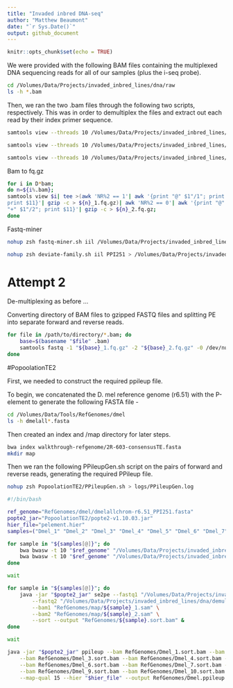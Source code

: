 ```yaml
---
title: "Invaded inbred DNA-seq"
author: "Matthew Beaumont"
date: "`r Sys.Date()`"
output: github_document
---
```


```r
knitr::opts_chunk$set(echo = TRUE)
```

We were provided with the following BAM files containing the multiplexed DNA sequencing reads for all of our samples (plus the i-seq probe).

```bash

cd /Volumes/Data/Projects/invaded_inbred_lines/dna/raw
ls -h *.bam

```



Then, we ran the two .bam files through the following two scripts, respectively. This was in order to demultiplex the files and extract out each read by their index primer sequence.


```bash

samtools view --threads 10 /Volumes/Data/Projects/invaded_inbred_lines/dna/raw/iil_merged.bam | paste -d "|" - - | tee   >(grep BC:Z:ATCACG |tr "|" "\n" | samtools view --threads 2 -b > /Volumes/Data/Projects/invaded_inbred_lines/dna/raw/demultiplexed/Dmel_1.bam) >(grep BC:Z:CGATGT |tr "|" "\n" | samtools view --threads 2 -b > /Volumes/Data/Projects/invaded_inbred_lines/dna/raw/demultiplexed/Dmel_2.bam) >(grep BC:Z:TTAGGC |tr "|" "\n" | samtools view --threads 2 -b > /Volumes/Data/Projects/invaded_inbred_lines/dna/raw/demultiplexed/Dmel_3.bam) >(grep BC:Z:TGACCA |tr "|" "\n" | samtools view --threads 2 -b > /Volumes/Data/Projects/invaded_inbred_lines/dna/raw/demultiplexed/Dmel_4.bam) >(grep BC:Z:ACAGTG |tr "|" "\n" | samtools view --threads 2 -b > /Volumes/Data/Projects/invaded_inbred_lines/dna/raw/demultiplexed/Dmel_5.bam) >(grep BC:Z:GCCAAT |tr "|" "\n" | samtools view --threads 2 -b > /Volumes/Data/Projects/invaded_inbred_lines/dna/raw/demultiplexed/Dmel_6.bam) >(grep BC:Z:CAGATC |tr "|" "\n" | samtools view --threads 2 -b > /Volumes/Data/Projects/invaded_inbred_lines/dna/raw/demultiplexed/Dmel_7.bam) >(grep BC:Z:ACTTGA |tr "|" "\n" | samtools view --threads 2 -b > /Volumes/Data/Projects/invaded_inbred_lines/dna/raw/demultiplexed/Dmel_8.bam) >(grep BC:Z:GATCAG |tr "|" "\n" | samtools view --threads 2 -b > /Volumes/Data/Projects/invaded_inbred_lines/dna/raw/demultiplexed/Dmel_9.bam) >(grep BC:Z:TAGCTT |tr "|" "\n" | samtools view --threads 2 -b > /Volumes/Data/Projects/invaded_inbred_lines/dna/raw/demultiplexed/Dmel_10.bam) >(grep BC:Z:GGCTAC |tr "|" "\n" | samtools view --threads 2 -b > /Volumes/Data/Projects/invaded_inbred_lines/dna/raw/demultiplexed/Dsim_11.bam) >(grep BC:Z:CTTGTA |tr "|" "\n" | samtools view --threads 2 -b > /Volumes/Data/Projects/invaded_inbred_lines/dna/raw/demultiplexed/Dsim_12.bam) >(grep BC:Z:AGTCAA |tr "|" "\n" | samtools view --threads 2 -b > /Volumes/Data/Projects/invaded_inbred_lines/dna/raw/demultiplexed/Dsim_13.bam) >(grep BC:Z:AGTTCC |tr "|" "\n" | samtools view --threads 2 -b > /Volumes/Data/Projects/invaded_inbred_lines/dna/raw/demultiplexed/Dsim_14.bam) >(grep BC:Z:ATGTCA |tr "|" "\n" | samtools view --threads 2 -b > /Volumes/Data/Projects/invaded_inbred_lines/dna/raw/demultiplexed/Dsim_15.bam) >(grep BC:Z:CCGTCC |tr "|" "\n" | samtools view --threads 2 -b > /Volumes/Data/Projects/invaded_inbred_lines/dna/raw/demultiplexed/Dsim_16.bam) >(grep BC:Z:GTAGAG |tr "|" "\n" | samtools view --threads 2 -b > /Volumes/Data/Projects/invaded_inbred_lines/dna/raw/demultiplexed/Dsim_17.bam) >(grep BC:Z:GTCCGC |tr "|" "\n" | samtools view --threads 2 -b > /Volumes/Data/Projects/invaded_inbred_lines/dna/raw/demultiplexed/Dsim_18.bam) >(grep BC:Z:GTGAAA |tr "|" "\n" | samtools view --threads 2 -b > /Volumes/Data/Projects/invaded_inbred_lines/dna/raw/demultiplexed/Dsim_19.bam) >(grep BC:Z:GTGGCC |tr "|" "\n" | samtools view --threads 2 -b > /Volumes/Data/Projects/invaded_inbred_lines/dna/raw/demultiplexed/Dsim_20.bam) >(grep BC:Z:GTTTCG |tr "|" "\n" | samtools view --threads 2 -b > /Volumes/Data/Projects/invaded_inbred_lines/dna/raw/demultiplexed/Dyak_21.bam) >(grep BC:Z:CGTACG |tr "|" "\n" | samtools view --threads 2 -b > /Volumes/Data/Projects/invaded_inbred_lines/dna/raw/demultiplexed/Dyak_22.bam) >(grep BC:Z:GAGTGG |tr "|" "\n" | samtools view --threads 2 -b > /Volumes/Data/Projects/invaded_inbred_lines/dna/raw/demultiplexed/Dyak_23.bam) >(grep BC:Z:GGTAGC |tr "|" "\n" | samtools view --threads 2 -b > /Volumes/Data/Projects/invaded_inbred_lines/dna/raw/demultiplexed/Dyak_24.bam) >(grep BC:Z:ACTGAT |tr "|" "\n" | samtools view --threads 2 -b > /Volumes/Data/Projects/invaded_inbred_lines/dna/raw/demultiplexed/Dyak_25.bam) >(grep BC:Z:ATGAGC |tr "|" "\n" | samtools view --threads 2 -b > /Volumes/Data/Projects/invaded_inbred_lines/dna/raw/demultiplexed/Dyak_26.bam) >(grep BC:Z:ATTCCT |tr "|" "\n" | samtools view --threads 2 -b > /Volumes/Data/Projects/invaded_inbred_lines/dna/raw/demultiplexed/Dyak_27.bam) >(grep BC:Z:CAAAAG |tr "|" "\n" | samtools view --threads 2 -b > /Volumes/Data/Projects/invaded_inbred_lines/dna/raw/demultiplexed/Dyak_28.bam) >(grep BC:Z:CAACTA |tr "|" "\n" | samtools view --threads 2 -b > /Volumes/Data/Projects/invaded_inbred_lines/dna/raw/demultiplexed/Dyak_29.bam) >(grep BC:Z:CACCGG |tr "|" "\n" | samtools view --threads 2 -b > /Volumes/Data/Projects/invaded_inbred_lines/dna/raw/demultiplexed/Dyak_30.bam) >(grep BC:Z:CACGAT |tr "|" "\n" | samtools view --threads 2 -b > /Volumes/Data/Projects/invaded_inbred_lines/dna/raw/demultiplexed/Dmel_N1.bam) >(grep BC:Z:CACTCA |tr "|" "\n" | samtools view --threads 2 -b > /Volumes/Data/Projects/invaded_inbred_lines/dna/raw/demultiplexed/Dsim_N2.bam) >(grep BC:Z:CAGGCG |tr "|" "\n" | samtools view --threads 2 -b > /Volumes/Data/Projects/invaded_inbred_lines/dna/raw/demultiplexed/Dyak_N3.bam) >(grep BC:Z:CATTTT |tr "|" "\n" | samtools view --threads 2 -b > /Volumes/Data/Projects/invaded_inbred_lines/dna/raw/demultiplexed/Dere_A2.bam) >(grep BC:Z:GGGGGG |tr "|" "\n" | samtools view --threads 2 -b > /Volumes/Data/Projects/invaded_inbred_lines/dna/raw/demultiplexed/GGGGGG.bam) | grep BC:Z:NNNNNN |tr "|" "\n" | samtools view --threads 2 -b > /Volumes/Data/Projects/invaded_inbred_lines/dna/raw/demultiplexed/NNNNNN.bam

samtools view --threads 10 /Volumes/Data/Projects/invaded_inbred_lines/dna/raw/HY5WYDRX2_2_20230419B_20230420.bam | paste -d "|" - - | tee   >(grep BC:Z:ATCACG |tr "|" "\n" | samtools view --threads 2 -b > /Volumes/Data/Projects/invaded_inbred_lines/dna/raw/output2/Dmel_1.bam) >(grep BC:Z:CGATGT |tr "|" "\n" | samtools view --threads 2 -b > /Volumes/Data/Projects/invaded_inbred_lines/dna/raw/output2/Dmel_2.bam) >(grep BC:Z:TTAGGC |tr "|" "\n" | samtools view --threads 2 -b > /Volumes/Data/Projects/invaded_inbred_lines/dna/raw/output2/Dmel_3.bam) >(grep BC:Z:TGACCA |tr "|" "\n" | samtools view --threads 2 -b > /Volumes/Data/Projects/invaded_inbred_lines/dna/raw/output2/Dmel_4.bam) >(grep BC:Z:ACAGTG |tr "|" "\n" | samtools view --threads 2 -b > /Volumes/Data/Projects/invaded_inbred_lines/dna/raw/output2/Dmel_5.bam) >(grep BC:Z:GCCAAT |tr "|" "\n" | samtools view --threads 2 -b > /Volumes/Data/Projects/invaded_inbred_lines/dna/raw/output2/Dmel_6.bam) >(grep BC:Z:CAGATC |tr "|" "\n" | samtools view --threads 2 -b > /Volumes/Data/Projects/invaded_inbred_lines/dna/raw/output2/Dmel_7.bam) >(grep BC:Z:ACTTGA |tr "|" "\n" | samtools view --threads 2 -b > /Volumes/Data/Projects/invaded_inbred_lines/dna/raw/output2/Dmel_8.bam) >(grep BC:Z:GATCAG |tr "|" "\n" | samtools view --threads 2 -b > /Volumes/Data/Projects/invaded_inbred_lines/dna/raw/output2/Dmel_9.bam) >(grep BC:Z:TAGCTT |tr "|" "\n" | samtools view --threads 2 -b > /Volumes/Data/Projects/invaded_inbred_lines/dna/raw/output2/Dmel_10.bam) >(grep BC:Z:GGCTAC |tr "|" "\n" | samtools view --threads 2 -b > /Volumes/Data/Projects/invaded_inbred_lines/dna/raw/output2/Dsim_11.bam) >(grep BC:Z:CTTGTA |tr "|" "\n" | samtools view --threads 2 -b > /Volumes/Data/Projects/invaded_inbred_lines/dna/raw/output2/Dsim_12.bam) >(grep BC:Z:AGTCAA |tr "|" "\n" | samtools view --threads 2 -b > /Volumes/Data/Projects/invaded_inbred_lines/dna/raw/output2/Dsim_13.bam) >(grep BC:Z:AGTTCC |tr "|" "\n" | samtools view --threads 2 -b > /Volumes/Data/Projects/invaded_inbred_lines/dna/raw/output2/Dsim_14.bam) >(grep BC:Z:ATGTCA |tr "|" "\n" | samtools view --threads 2 -b > /Volumes/Data/Projects/invaded_inbred_lines/dna/raw/output2/Dsim_15.bam) >(grep BC:Z:CCGTCC |tr "|" "\n" | samtools view --threads 2 -b > /Volumes/Data/Projects/invaded_inbred_lines/dna/raw/output2/Dsim_16.bam) >(grep BC:Z:GTAGAG |tr "|" "\n" | samtools view --threads 2 -b > /Volumes/Data/Projects/invaded_inbred_lines/dna/raw/output2/Dsim_17.bam) >(grep BC:Z:GTCCGC |tr "|" "\n" | samtools view --threads 2 -b > /Volumes/Data/Projects/invaded_inbred_lines/dna/raw/output2/Dsim_18.bam) >(grep BC:Z:GTGAAA |tr "|" "\n" | samtools view --threads 2 -b > /Volumes/Data/Projects/invaded_inbred_lines/dna/raw/output2/Dsim_19.bam) >(grep BC:Z:GTGGCC |tr "|" "\n" | samtools view --threads 2 -b > /Volumes/Data/Projects/invaded_inbred_lines/dna/raw/output2/Dsim_20.bam) >(grep BC:Z:GTTTCG |tr "|" "\n" | samtools view --threads 2 -b > /Volumes/Data/Projects/invaded_inbred_lines/dna/raw/output2/Dyak_21.bam) >(grep BC:Z:CGTACG |tr "|" "\n" | samtools view --threads 2 -b > /Volumes/Data/Projects/invaded_inbred_lines/dna/raw/output2/Dyak_22.bam) >(grep BC:Z:GAGTGG |tr "|" "\n" | samtools view --threads 2 -b > /Volumes/Data/Projects/invaded_inbred_lines/dna/raw/output2/Dyak_23.bam) >(grep BC:Z:GGTAGC |tr "|" "\n" | samtools view --threads 2 -b > /Volumes/Data/Projects/invaded_inbred_lines/dna/raw/output2/Dyak_24.bam) >(grep BC:Z:ACTGAT |tr "|" "\n" | samtools view --threads 2 -b > /Volumes/Data/Projects/invaded_inbred_lines/dna/raw/output2/Dyak_25.bam) >(grep BC:Z:ATGAGC |tr "|" "\n" | samtools view --threads 2 -b > /Volumes/Data/Projects/invaded_inbred_lines/dna/raw/output2/Dyak_26.bam) >(grep BC:Z:ATTCCT |tr "|" "\n" | samtools view --threads 2 -b > /Volumes/Data/Projects/invaded_inbred_lines/dna/raw/output2/Dyak_27.bam) >(grep BC:Z:CAAAAG |tr "|" "\n" | samtools view --threads 2 -b > /Volumes/Data/Projects/invaded_inbred_lines/dna/raw/output2/Dyak_28.bam) >(grep BC:Z:CAACTA |tr "|" "\n" | samtools view --threads 2 -b > /Volumes/Data/Projects/invaded_inbred_lines/dna/raw/output2/Dyak_29.bam) >(grep BC:Z:CACCGG |tr "|" "\n" | samtools view --threads 2 -b > /Volumes/Data/Projects/invaded_inbred_lines/dna/raw/output2/Dyak_30.bam) >(grep BC:Z:CACGAT |tr "|" "\n" | samtools view --threads 2 -b > /Volumes/Data/Projects/invaded_inbred_lines/dna/raw/output2/Dmel_N1.bam) >(grep BC:Z:CACTCA |tr "|" "\n" | samtools view --threads 2 -b > /Volumes/Data/Projects/invaded_inbred_lines/dna/raw/output2/Dsim_N2.bam) >(grep BC:Z:CAGGCG |tr "|" "\n" | samtools view --threads 2 -b > /Volumes/Data/Projects/invaded_inbred_lines/dna/raw/output2/Dyak_N3.bam) >(grep BC:Z:CATTTT |tr "|" "\n" | samtools view --threads 2 -b > /Volumes/Data/Projects/invaded_inbred_lines/dna/raw/output2/Dere_A2.bam) | grep BC:Z:NNNNNN |tr "|" "\n" | samtools view --threads 2 -b > /Volumes/Data/Projects/invaded_inbred_lines/dna/raw/output2/NNNNNN.bam

samtools view --threads 10 /Volumes/Data/Projects/invaded_inbred_lines/dna/raw/HY5WYDRX2_1_20230419B_20230420.bam | paste -d "|" - - | tee   >(grep BC:Z:CATGGC |tr "|" "\n" | samtools view --threads 2 -b > /Volumes/Data/Projects/invaded_inbred_lines/dna/raw/output/primer34.bam) >(grep BC:Z:CCAACA |tr "|" "\n" | samtools view --threads 2 -b > /Volumes/Data/Projects/invaded_inbred_lines/dna/raw/output/primer36.bam) >(grep BC:Z:TAATCG |tr "|" "\n" | samtools view --threads 2 -b > /Volumes/Data/Projects/invaded_inbred_lines/dna/raw/output/primer42.bam) >(grep BC:Z:CGGAAT |tr "|" "\n" | samtools view --threads 2 -b > /Volumes/Data/Projects/invaded_inbred_lines/dna/raw/output/primer37.bam) >(grep BC:Z:CTAGCT |tr "|" "\n" | samtools view --threads 2 -b > /Volumes/Data/Projects/invaded_inbred_lines/dna/raw/output/primer38.bam) >(grep BC:Z:CTATAC |tr "|" "\n" | samtools view --threads 2 -b > /Volumes/Data/Projects/invaded_inbred_lines/dna/raw/output/primer39.bam) >(grep BC:Z:GTGATC |tr "|" "\n" | samtools view --threads 2 -b > /Volumes/Data/Projects/invaded_inbred_lines/dna/raw/output/primer40.bam) >(grep BC:Z:GACGAC |tr "|" "\n" | samtools view --threads 2 -b > /Volumes/Data/Projects/invaded_inbred_lines/dna/raw/output/primer41.bam) >(grep BC:Z:TACAGC |tr "|" "\n" | samtools view --threads 2 -b > /Volumes/Data/Projects/invaded_inbred_lines/dna/raw/output/primer43.bam) >(grep BC:Z:TATAAT |tr "|" "\n" | samtools view --threads 2 -b > /Volumes/Data/Projects/invaded_inbred_lines/dna/raw/output/primer44.bam) >(grep BC:Z:TCATTC |tr "|" "\n" | samtools view --threads 2 -b > /Volumes/Data/Projects/invaded_inbred_lines/dna/raw/output/primer45.bam) >(grep BC:Z:TCCCGA |tr "|" "\n" | samtools view --threads 2 -b > /Volumes/Data/Projects/invaded_inbred_lines/dna/raw/output/primer46.bam) >(grep BC:Z:TCGAAG |tr "|" "\n" | samtools view --threads 2 -b > /Volumes/Data/Projects/invaded_inbred_lines/dna/raw/output/primer47.bam) >(grep BC:Z:TCGGCA |tr "|" "\n" | samtools view --threads 2 -b > /Volumes/Data/Projects/invaded_inbred_lines/dna/raw/output/primer48.bam)

```

Bam to fq.gz

``` bash

for i in D*bam;
do n=${i%.bam};
samtools view $i| tee >(awk 'NR%2 == 1'| awk '{print "@" $1"/1"; print $10; print "+" $1"/1";
print $11}'| gzip -c > ${n}_1.fq.gz)| awk 'NR%2 == 0'| awk '{print "@" $1"/2"; print $10; print  
"+" $1"/2"; print $11}'| gzip -c > ${n}_2.fq.gz;   
done

```

Fastq-miner

``` bash

nohup zsh fastq-miner.sh iil /Volumes/Data/Projects/invaded_inbred_lines/dna/raw/output/FastQ > /Volumes/Data/Projects/invaded_inbred_lines/logs/IIlines.log &

```


``` bash

nohup zsh deviate-family.sh iil PPI251 > /Volumes/Data/Projects/invaded_inbred_lines/logs/IIlines.log &

```

# Attempt 2

De-multiplexing as before ...



Converting directory of BAM files to gzipped FASTQ files and splitting PE into separate forward and reverse reads.

``` bash

for file in /path/to/directory/*.bam; do
    base=$(basename "$file" .bam)
    samtools fastq -1 "${base}_1.fq.gz" -2 "${base}_2.fq.gz" -0 /dev/null -s /dev/null -n "$file"
done

```

#PopoolationTE2

First, we needed to construct the required ppileup file.

To begin, we concatenated the D. mel reference genome (r6.51) with the P-element to generate the following FASTA file -

```bash

cd /Volumes/Data/Tools/RefGenomes/dmel
ls -h dmelall*.fasta

```

Then created an index and /map directory for later steps.

```bash

bwa index walkthrough-refgenome/2R-603-consensusTE.fasta
mkdir map

```

Then we ran the following PPileupGen.sh script on the pairs of forward and reverse reads, generating the required PPileup file.

```bash

nohup zsh PopoolationTE2/PPileupGen.sh > logs/PPileupGen.log

```

```bash

#!/bin/bash

ref_genome="RefGenomes/dmel/dmelallchrom-r6.51_PPI251.fasta"
popte2_jar="PopoolationTE2/popte2-v1.10.03.jar"
hier_file="pelement.hier"
samples=("Dmel_1" "Dmel_2" "Dmel_3" "Dmel_4" "Dmel_5" "Dmel_6" "Dmel_7" "Dmel_8" "Dmel_9" "Dmel_10" "Dmel_N1")

for sample in "${samples[@]}"; do
    bwa bwasw -t 10 "$ref_genome" "/Volumes/Data/Projects/invaded_inbred_lines/dna/demultiplexed/fastq/${sample}_1.fq.gz" > "RefGenomes/map/${sample}_1.sam" &
    bwa bwasw -t 10 "$ref_genome" "/Volumes/Data/Projects/invaded_inbred_lines/dna/demultiplexed/fastq/${sample}_2.fq.gz" > "RefGenomes/map/${sample}_2.sam" &
done

wait

for sample in "${samples[@]}"; do
    java -jar "$popte2_jar" se2pe --fastq1 "/Volumes/Data/Projects/invaded_inbred_lines/dna/demultiplexed/fastq/${sample}_1.fq.gz" \
        --fastq2 "/Volumes/Data/Projects/invaded_inbred_lines/dna/demultiplexed/fastq/${sample}_2.fq.gz" \
        --bam1 "RefGenomes/map/${sample}_1.sam" \
        --bam2 "RefGenomes/map/${sample}_2.sam" \
        --sort --output "RefGenomes/${sample}.sort.bam" &
done

wait

java -jar "$popte2_jar" ppileup --bam RefGenomes/Dmel_1.sort.bam --bam RefGenomes/Dmel_2.sort.bam \
    --bam RefGenomes/Dmel_3.sort.bam --bam RefGenomes/Dmel_4.sort.bam --bam RefGenomes/Dmel_5.sort.bam \
    --bam RefGenomes/Dmel_6.sort.bam --bam RefGenomes/Dmel_7.sort.bam --bam RefGenomes/Dmel_8.sort.bam \
    --bam RefGenomes/Dmel_9.sort.bam --bam RefGenomes/Dmel_10.sort.bam --bam RefGenomes/Dmel_N1.sort.bam \
    --map-qual 15 --hier "$hier_file" --output RefGenomes/Dmel.ppileup.gz

```


